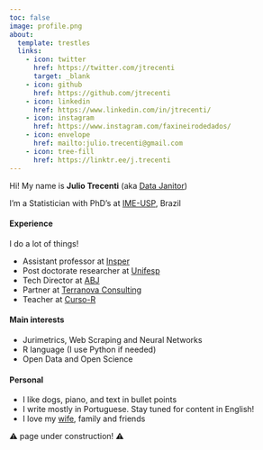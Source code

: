 ```yaml
---
toc: false
image: profile.png
about:
  template: trestles
  links:
    - icon: twitter
      href: https://twitter.com/jtrecenti
      target: _blank
    - icon: github
      href: https://github.com/jtrecenti
    - icon: linkedin
      href: https://www.linkedin.com/in/jtrecenti/
    - icon: instagram
      href: https://www.instagram.com/faxineirodedados/
    - icon: envelope
      href: mailto:julio.trecenti@gmail.com
    - icon: tree-fill
      href: https://linktr.ee/j.trecenti
---
```


Hi! My name is **Julio Trecenti** (aka [Data Janitor](https://www.instagram.com/faxineirodedados/))

I'm a Statistician with PhD's at [IME-USP](https://www.ime.usp.br/pos-estatistica/){target="_blank"}, Brazil

#### Experience

I do a lot of things!

- Assistant professor at [Insper](https://www.insper.edu.br/pos-graduacao/programas-avancados/data-science-e-decisao/){target="_blank"}
- Post doctorate researcher at [Unifesp](https://ceoe.org.br/){target="_blank"}
- Tech Director at [ABJ](https://abj.org.br){target="_blank"}
- Partner at [Terranova Consulting](htps://trnv.com.br){target="_blank"}
- Teacher at [Curso-R](https://curso-r.com){target="_blank"}

#### Main interests

- Jurimetrics, Web Scraping and Neural Networks
- R language (I use Python if needed)
- Open Data and Open Science

#### Personal

- I like dogs, piano, and text in bullet points
- I write mostly in Portuguese. Stay tuned for content in English!
- I love my [wife](https://beamilz.com){target="_blank"}, family and friends

⚠️ page under construction! ⚠️
